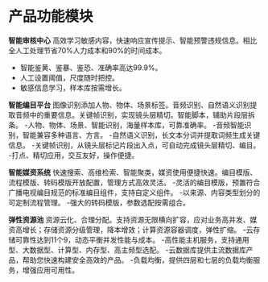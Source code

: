 # 产品功能模块
**智能审核中心**
高效学习敏感内容，快速响应宣传提示、智能预警违规信息。相比全人工处理节省70%人力成本和90%的时间成本。
- 智能鉴黄、鉴暴、鉴恐、准确率高达99.9%。
- 人工设置阈值，尺度随时把控。
- 敏感信息学习，样本库按需增长。

**智能编目平台**
图像识别添加人物、物体、场景标签。音频识别、自然语义识别提取音频中的重要信息。关键帧识别，实现镜头层精切。智能脚本，辅助片段层拆条。
-人物、物体、场景、智能识别，海量样本库，可靠准确率。
-音频智能识别，智能兼容多种语言、方言。
-自然语义识别，长文本分词并提取词频生成关键信息。
-关键帧识别，从镜头层标记片段出入点，可自动完成镜头层精切、编目。
-打点、精切应用，交互友好，操作便捷。

**智能媒资系统**
快速搜索、高维检索、智能聚类，媒资使用便捷快速。编目模版、流程模版、转码模版开放配置，管理方式高效灵活。
-灵活的编目模版，预置符合广播电视编目规范的标准编目组件，支持自定义组件。
-以来源、内容类型划分的可定制流程管理。
-强大的转码模版，参数选配按需组合。

**弹性资源池**
资源云化、合理分配。支持资源无限横向扩容，应对业务高并发、媒资高增长；存储资源分级管理，降本增效；计算资源容器调度，弹性扩缩。
-云存储可靠性达到11个9，动态平衡并发性能与成本。
-高性能主机服务，支持通用型、大数据型、计算型、内存型、高主频型选配。
-云数据库提供主流数据库产品，帮助您快速构建安全高效的产品。
-负载均衡，提供四层和七层的负载均衡服务，增强应用可用性。
